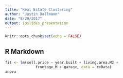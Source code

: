 ```yaml
---
title: "Real Estate Clustering"
author: "Justin Dallmann"
date: "8/29/2017"
output: ioslides_presentation
---
```


```r
knitr::opts_chunk$set(echo = FALSE)
```

## R Markdown

```r
fit <- lm(sell.price ~ year.built + living.area.M2 + 
              frontage.M + garage, data = reData)
anova
```